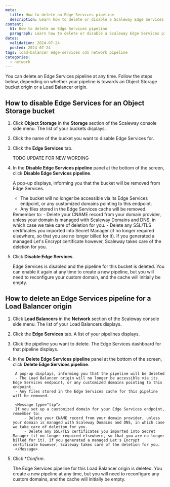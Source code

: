 ```yaml
---
meta:
  title: How to delete an Edge Services pipeline
  description: Learn how to delete or disable a Scaleway Edge Services pipeline with this step-by-step guide. Follow our instructions to ensure a smooth process and manage your domains and SSL/TLS certificates effectively.
content:
  h1: How to delete an Edge Services pipeline
  paragraph: Learn how to delete or disable a Scaleway Edge Services pipeline with this step-by-step guide. Follow our instructions to ensure a smooth process and manage your domains and SSL/TLS certificates effectively.
dates:
  validation: 2024-07-24
  posted: 2024-07-24
tags: load-balancer edge-services cdn network pipeline
categories:
  - network
---
```


You can delete an Edge Services pipeline at any time. Follow the steps below, depending on whether your pipeline is towards an Object Storage bucket origin or a Load Balancer origin.

## How to disable Edge Services for an Object Storage bucket

1. Click **Object Storage** in the **Storage** section of the Scaleway console side menu. The list of your buckets displays.

2. Click the name of the bucket you want to disable Edge Services for.

3. Click the **Edge Services** tab.

    <Lightbox src="scaleway-edge-services-customised.webp" /> TODO UPDATE FOR NEW WORDING

4. In the **Disable Edge Services pipeline** panel at the bottom of the screen, click **Disable Edge Services pipeline**.

    A pop-up displays, informing you that the bucket will be removed from Edge Services.
      - The bucket will no longer be accessible via its Edge Services endpoint, or any customized domains pointing to this endpoint.
      - Any files stored in the Edge Services cache will be removed.
    
    <Message type="tip">
    Remember to:
        - Delete your CNAME record from your domain provider, unless your domain is managed with Scaleway Domains and DNS, in which case we take care of deletion for you.
        - Delete any SSL/TLS certificates you imported into Secret Manager (if no longer required elsewhere, so that you are no longer billed for it). If you generated a managed Let's Encrypt certificate however, Scaleway takes care of the deletion for you.
    </Message>

5. Click **Disable Edge Services**.

    Edge Services is disabled and the pipeline for this bucket is deleted. You can enable it again at any time to create a new pipeline, but you will need to reconfigure your custom domain, and the cache will initially be empty.

## How to delete an Edge Services pipeline for a Load Balancer origin

1. Click **Load Balancers** in the **Network** section of the Scaleway console side menu. The list of your Load Balancers displays.

2. Click the **Edge Services** tab. A list of your pipelines displays.

3. Click the pipeline you want to delete. The Edge Services dashboard for that pipeline displays.

4. In the **Delete Edge Services pipeline** panel at the bottom of the screen, click **Delete Edge Services pipeline**.

        A pop-up displays, informing you that the pipeline will be deleted
        - The Load Balancer origin will no longer be accessible via its Edge Services endpoint, or any customized domains pointing to this endpoint.
        - Any files stored in the Edge Services cache for this pipeline will be removed.
    
        <Message type="tip">
        If you set up a customized domain for your Edge Services endpoint, remember to:
            - Delete your CNAME record from your domain provider, unless your domain is managed with Scaleway Domains and DNS, in which case we take care of deletion for you.
            - Delete any SSL/TLS certificates you imported into Secret Manager (if no longer required elsewhere, so that you are no longer billed for it). If you generated a managed Let's Encrypt certificate however, Scaleway takes care of the deletion for you.
        </Message>

5. Click **Confirm*.

    The Edge Services pipeline for this Load Balancer origin is deleted. You create a new pipeline at any time, but you will need to reconfigure any custom domains, and the cache will initially be empty.